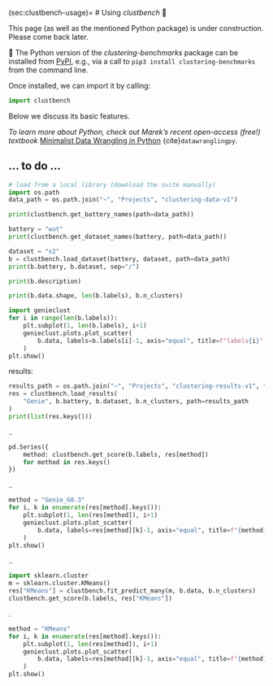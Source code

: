 (sec:clustbench-usage)=
# Using *clustbench* 🚧

::::{todo}
This page (as well as the mentioned Python package)
is under construction. Please come back later.
::::




🚧 The Python version of the *clustering-benchmarks* package
can be installed from [PyPI](https://pypi.org/project/clustering-benchmarks/),
e.g., via a call to `pip3 install clustering-benchmarks` from the command line.

Once installed, we can import it by calling:

```python
import clustbench
```

Below we discuss its basic features.


::::{note}
*To learn more about Python,
check out Marek's recent open-access (free!) textbook*
[Minimalist Data Wrangling in Python](https://datawranglingpy.gagolewski.com/)
{cite}`datawranglingpy`.
::::


## ... to do ...


```python
# load from a local library (download the suite manually)
import os.path
data_path = os.path.join("~", "Projects", "clustering-data-v1")
```

```python
print(clustbench.get_battery_names(path=data_path))
```


```python
battery = "wut"
print(clustbench.get_dataset_names(battery, path=data_path))
```



```python
dataset = "x2"
b = clustbench.load_dataset(battery, dataset, path=data_path)
print(b.battery, b.dataset, sep="/")
```

```python
print(b.description)
```

```python
print(b.data.shape, len(b.labels), b.n_clusters)
```


```python
import genieclust
for i in range(len(b.labels)):
    plt.subplot(1, len(b.labels), i+1)
    genieclust.plots.plot_scatter(
        b.data, labels=b.labels[i]-1, axis="equal", title=f"labels{i}"
    )
plt.show()
```


results:

```python
results_path = os.path.join("~", "Projects", "clustering-results-v1", "original")
res = clustbench.load_results(
    "Genie", b.battery, b.dataset, b.n_clusters, path=results_path
)
print(list(res.keys()))
```

..

```python
pd.Series({
    method: clustbench.get_score(b.labels, res[method])
    for method in res.keys()
})
```

..

```python
method = "Genie_G0.3"
for i, k in enumerate(res[method].keys()):
    plt.subplot(1, len(res[method]), i+1)
    genieclust.plots.plot_scatter(
        b.data, labels=res[method][k]-1, axis="equal", title=f"{method}; k={k}"
    )
plt.show()
```

..

```python
import sklearn.cluster
m = sklearn.cluster.KMeans()
res["KMeans"] = clustbench.fit_predict_many(m, b.data, b.n_clusters)
clustbench.get_score(b.labels, res["KMeans"])
```


.


```python
method = "KMeans"
for i, k in enumerate(res[method].keys()):
    plt.subplot(1, len(res[method]), i+1)
    genieclust.plots.plot_scatter(
        b.data, labels=res[method][k]-1, axis="equal", title=f"{method}; k={k}"
    )
plt.show()
```

